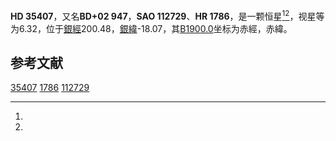 {{Starbox begin
| name = HD 35407
}}
{{Starbox observe
| epoch = [[J2000.0|J2000.0]]
| constell = {{星座名待查}}<ref name=SIMBAD>{{cite web
 | url=http://simbad.u-strasbg.fr/simbad/sim-id?Ident=HR+1786
 | title =Pulsating variable Star
 | publisher=Centre de Données astronomiques de Strasbourg
 | work=SIMBAD
 | accessdate=2012-07-13}}</ref><ref name=DATA>{{cite web
 | url=http://vizier.u-strasbg.fr/viz-bin/VizieR-5?-out.add=.&-source=5050&-corr=PK=HR&-out.max=9999&HR=1786
 | title=VizieR Detailed Page
 | accessdate=2012-07-13
 | archive-date=2016-03-05
 | archive-url=https://web.archive.org/web/20160305030057/http://vizier.u-strasbg.fr/viz-bin/VizieR-5?-out.add=.&-source=5050&-corr=PK=HR&-out.max=9999&HR=1786
 | dead-url=no
 }}</ref>
| 星官 = 
| ra = {{RA|5|24|36.2}}<ref name=SIMBAD /><ref name=DATA />
| dec = {{DEC|+2|21|10}}<ref name=SIMBAD /><ref name=DATA />
| appmag_v = 6.32<ref name=SIMBAD /><ref name=DATA />
}}
{{Starbox character
| class = B4IVn<ref name=SIMBAD /><ref name=DATA />
| b-v = -0.15<ref name=SIMBAD /><ref name=DATA />
| u-b = -0.62<ref name=SIMBAD /><ref name=DATA />
| r-i = -0.16<ref name=SIMBAD /><ref name=DATA />
| variable = 
}}
{{Starbox astrometry
| radial_v = -0.62
| prop_mo_ra = -8
| parallax = 
| p_error = 
}}
{{Starbox catalog
| names =BD+02 947，[[SAO星表|SAO]] 112729，[[HD星表|HD]] 35407，[[HR星表|HR]] 1786}}
{{Starbox reference |Simbad=HR+1786}}
{{Starbox end}}

'''HD 35407'''，又名'''BD+02 947'''，'''SAO 112729'''、'''HR 1786'''，是一颗恒星<ref name=SIMBAD /><ref name=DATA />，视星等为6.32，位于[[銀道座標系|銀經]]200.48，[[銀道座標系|銀緯]]-18.07，其[[B1900.0|B1900.0]]坐标为赤經{{RA|5|19|23.4}}，赤緯{{DEC|+2|-18.07|40}}。

== 参考文献 ==
{{reflist}}

{{star-stub}}

[[Category:HD和HDE天體|35407]]
[[Category:HR天體|1786]]
[[Category:SAO天體|112729]]